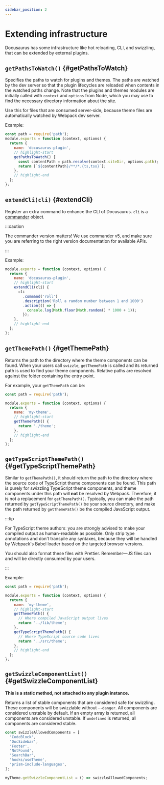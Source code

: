 ```yaml
---
sidebar_position: 2
---
```


# Extending infrastructure

Docusaurus has some infrastructure like hot reloading, CLI, and swizzling, that can be extended by external plugins.

## `getPathsToWatch()` {#getPathsToWatch}

Specifies the paths to watch for plugins and themes. The paths are watched by the dev server so that the plugin lifecycles are reloaded when contents in the watched paths change. Note that the plugins and themes modules are initially called with `context` and `options` from Node, which you may use to find the necessary directory information about the site.

Use this for files that are consumed server-side, because theme files are automatically watched by Webpack dev server.

Example:

```js title="docusaurus-plugin/src/index.js"
const path = require('path');
module.exports = function (context, options) {
  return {
    name: 'docusaurus-plugin',
    // highlight-start
    getPathsToWatch() {
      const contentPath = path.resolve(context.siteDir, options.path);
      return [`${contentPath}/**/*.{ts,tsx}`];
    },
    // highlight-end
  };
};
```

## `extendCli(cli)` {#extendCli}

Register an extra command to enhance the CLI of Docusaurus. `cli` is a [commander](https://www.npmjs.com/package/commander/v/5.1.0) object.

:::caution

The commander version matters! We use commander v5, and make sure you are referring to the right version documentation for available APIs.

:::

Example:

```js title="docusaurus-plugin/src/index.js"
module.exports = function (context, options) {
  return {
    name: 'docusaurus-plugin',
    // highlight-start
    extendCli(cli) {
      cli
        .command('roll')
        .description('Roll a random number between 1 and 1000')
        .action(() => {
          console.log(Math.floor(Math.random() * 1000 + 1));
        });
    },
    // highlight-end
  };
};
```

## `getThemePath()` {#getThemePath}

Returns the path to the directory where the theme components can be found. When your users call `swizzle`, `getThemePath` is called and its returned path is used to find your theme components. Relative paths are resolved against the folder containing the entry point.

For example, your `getThemePath` can be:

```js title="my-theme/src/index.js"
const path = require('path');

module.exports = function (context, options) {
  return {
    name: 'my-theme',
    // highlight-start
    getThemePath() {
      return './theme';
    },
    // highlight-end
  };
};
```

## `getTypeScriptThemePath()` {#getTypeScriptThemePath}

Similar to `getThemePath()`, it should return the path to the directory where the source code of TypeScript theme components can be found. This path is purely for swizzling TypeScript theme components, and theme components under this path will **not** be resolved by Webpack. Therefore, it is not a replacement for `getThemePath()`. Typically, you can make the path returned by `getTypeScriptThemePath()` be your source directory, and make the path returned by `getThemePath()` be the compiled JavaScript output.

:::tip

For TypeScript theme authors: you are strongly advised to make your compiled output as human-readable as possible. Only strip type annotations and don't transpile any syntaxes, because they will be handled by Webpack's Babel loader based on the targeted browser versions.

You should also format these files with Prettier. Remember—JS files can and will be directly consumed by your users.

:::

Example:

```js title="my-theme/src/index.js"
const path = require('path');

module.exports = function (context, options) {
  return {
    name: 'my-theme',
    // highlight-start
    getThemePath() {
      // Where compiled JavaScript output lives
      return '../lib/theme';
    },
    getTypeScriptThemePath() {
      // Where TypeScript source code lives
      return '../src/theme';
    },
    // highlight-end
  };
};
```

## `getSwizzleComponentList()` {#getSwizzleComponentList}

**This is a static method, not attached to any plugin instance.**

Returns a list of stable components that are considered safe for swizzling. These components will be swizzlable without `--danger`. All components are considered unstable by default. If an empty array is returned, all components are considered unstable. If `undefined` is returned, all components are considered stable.

```js title="my-theme/src/index.js"
const swizzleAllowedComponents = [
  'CodeBlock',
  'DocSidebar',
  'Footer',
  'NotFound',
  'SearchBar',
  'hooks/useTheme',
  'prism-include-languages',
];

myTheme.getSwizzleComponentList = () => swizzleAllowedComponents;
```
